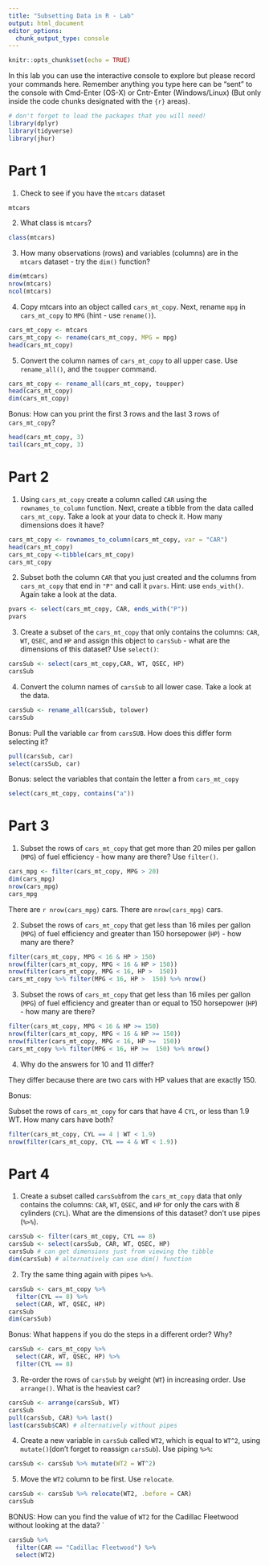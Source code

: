 ```yaml
---
title: "Subsetting Data in R - Lab"
output: html_document
editor_options: 
  chunk_output_type: console
---
```


```r
knitr::opts_chunk$set(echo = TRUE)
```

In this lab you can use the interactive console to explore but please record your commands here.  Remember anything you type here can be "sent" to the console with Cmd-Enter (OS-X) or Cntr-Enter (Windows/Linux) (But only inside the code chunks designated with the ```{r}``` areas).

```r
# don't forget to load the packages that you will need!
library(dplyr)
library(tidyverse)
library(jhur)
```

# Part 1

1. Check to see if you have the `mtcars` dataset 
```r
mtcars
```

2. What class is `mtcars`?
```r
class(mtcars)
```

3. How many observations (rows) and variables (columns) are in the `mtcars` dataset - try the `dim()` function?

```r
dim(mtcars)
nrow(mtcars)
ncol(mtcars)
```

4. Copy mtcars into an object called `cars_mt_copy`. Next, rename `mpg` in `cars_mt_copy` to `MPG` (hint - use `rename()`).

```r
cars_mt_copy <- mtcars
cars_mt_copy <- rename(cars_mt_copy, MPG = mpg)
head(cars_mt_copy)
```

5. Convert the column names of `cars_mt_copy` to all upper case. Use `rename_all()`, and the `toupper` command.

```r
cars_mt_copy <- rename_all(cars_mt_copy, toupper)
head(cars_mt_copy)
dim(cars_mt_copy)
```

Bonus: How can you print the first 3 rows and the last 3 rows of `cars_mt_copy`?

```r
head(cars_mt_copy, 3)
tail(cars_mt_copy, 3)
```

# Part 2

1. Using `cars_mt_copy`  create a column called `CAR` using the `rownames_to_column` function. Next, create a tibble from the data called `cars_mt_copy`.  Take a look at your data to check it. How many dimensions does it have?

```r
cars_mt_copy <- rownames_to_column(cars_mt_copy, var = "CAR")
head(cars_mt_copy)
cars_mt_copy <-tibble(cars_mt_copy)
cars_mt_copy
```

2. Subset both the column `CAR` that you just created and the columns from `cars_mt_copy` that end in `"P"` and call it `pvars`. Hint: use `ends_with()`. Again take a look at the data.

```r
pvars <- select(cars_mt_copy, CAR, ends_with("P"))
pvars
```

3. Create a subset of the `cars_mt_copy` that only contains the columns: `CAR`, `WT`, `QSEC`, and `HP` and assign this object to `carsSub` - what are the dimensions of this dataset? Use `select()`:

```r
carsSub <- select(cars_mt_copy,CAR, WT, QSEC, HP)
carsSub

```

4. Convert the column names of `carsSub` to all lower case. Take a look at the data.

```r
carsSub <- rename_all(carsSub, tolower)
carsSub

```

Bonus: Pull the variable `car` from `carsSUB`. How does this differ form selecting it?

```r
pull(carsSub, car)
select(carsSub, car)
```

Bonus: select the variables that contain the letter a from `cars_mt_copy`

```r
select(cars_mt_copy, contains("a"))
```

# Part 3

1. Subset the rows of `cars_mt_copy` that get more than 20 miles per gallon (`MPG`) of fuel efficiency - how many are there? Use `filter()`.

```r
cars_mpg <- filter(cars_mt_copy, MPG > 20)
dim(cars_mpg)
nrow(cars_mpg)
cars_mpg
```

There are `r nrow(cars_mpg)` cars. 
There are `nrow(cars_mpg)` cars. 


2. Subset the rows of `cars_mt_copy` that get less than 16 miles per gallon (`MPG`) of fuel efficiency and greater than 150 horsepower (`HP`) - how many are there?

```r
filter(cars_mt_copy, MPG < 16 & HP > 150)
nrow(filter(cars_mt_copy, MPG < 16 & HP > 150))
nrow(filter(cars_mt_copy, MPG < 16, HP >  150))
cars_mt_copy %>% filter(MPG < 16, HP >  150) %>% nrow()
```


3. Subset the rows of `cars_mt_copy` that get less than 16 miles per gallon (`MPG`) of fuel efficiency and greater than or equal to 150 horsepower (`HP`) - how many are there?

```r
filter(cars_mt_copy, MPG < 16 & HP >= 150)
nrow(filter(cars_mt_copy, MPG < 16 & HP >= 150))
nrow(filter(cars_mt_copy, MPG < 16, HP >=  150))
cars_mt_copy %>% filter(MPG < 16, HP >=  150) %>% nrow()
```

4. Why do the answers for 10 and 11 differ?

They differ because there are two cars with HP values that are exactly 150.

Bonus:

Subset the rows of `cars_mt_copy` for cars that have 4 `CYL`,  or less than 1.9 WT.
How many cars have both?

```r
filter(cars_mt_copy, CYL == 4 | WT < 1.9)
nrow(filter(cars_mt_copy, CYL == 4 & WT < 1.9))
```


# Part 4

1. Create a subset called `carsSub`from the `cars_mt_copy` data that only contains the columns:
`CAR`,	`WT`, `QSEC`, and `HP` for only the cars with 8 cylinders (`CYL`).
	What are the dimensions of this dataset? don't use pipes (`%>%`).

```r
carsSub <- filter(cars_mt_copy, CYL == 8) 
carsSub <- select(carsSub, CAR, WT, QSEC, HP)
carsSub # can get dimensions just from viewing the tibble
dim(carsSub) # alternatively can use dim() function
```

2. Try the same thing again with pipes `%>%`.

```r
carsSub <- cars_mt_copy %>% 
  filter(CYL == 8) %>% 
  select(CAR, WT, QSEC, HP)
carsSub
dim(carsSub)
```

Bonus: What happens if you do the steps in a different order? Why?

```r
carsSub <- cars_mt_copy %>% 
  select(CAR, WT, QSEC, HP) %>%
  filter(CYL == 8)

```

3. Re-order the rows of `carsSub` by weight (`WT`) in increasing order. Use `arrange()`. What is the heaviest car?

```r
carsSub <- arrange(carsSub, WT)
carsSub
pull(carsSub, CAR) %>% last()
last(carsSub$CAR) # alternatively without pipes
```


4. Create a new variable in `carsSub` called `WT2`, which  is equal to `WT^2`, using `mutate()`(don't forget to reassign `carsSub`). Use piping `%>%`:

```r
carsSub <- carsSub %>% mutate(WT2 = WT^2)
```


5. Move the `WT2` column to be first. Use `relocate`.

```r

carsSub <- carsSub %>% relocate(WT2, .before = CAR)
carsSub
```

BONUS: How can you find the value of `WT2` for the Cadillac Fleetwood without looking at the data?
`
```r
carsSub %>% 
  filter(CAR == "Cadillac Fleetwood") %>%
  select(WT2)

```
